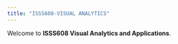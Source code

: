```yaml
---
title: "ISSS608-VISUAL ANALYTICS"
---
```


Welcome to **ISSS608 Visual Analytics and Applications**.
